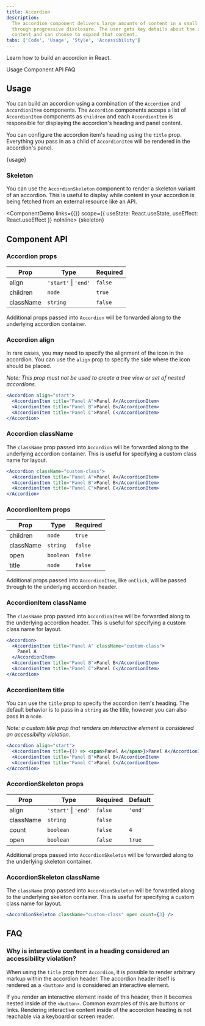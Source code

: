 ```yaml
---
title: Accordion
description:
  The accordion component delivers large amounts of content in a small space
  through progressive disclosure. The user gets key details about the underlying
  content and can choose to expand that content.
tabs: ['Code', 'Usage', 'Style', 'Accessibility']
---
```



<PageDescription>

Learn how to build an accordion in React.

</PageDescription>

<AnchorLinks>

<AnchorLink>Usage</AnchorLink>
<AnchorLink>Component API</AnchorLink>
<AnchorLink>FAQ</AnchorLink>

</AnchorLinks>

## Usage

You can build an accordion using a combination of the `Accordion` and
`AccordionItem` components. The `Accordion` components acceps a list of
`AccordionItem` components as `children` and each `AccordionItem` is responsible
for displaying the accordion's heading and panel content.

You can configure the accordion item's heading using the `title` prop.
Everything you pass in as a child of `AccordionItem` will be rendered in the
accordion's panel.

<ComponentDemo links={{}}>{usage}</ComponentDemo>

### Skeleton

You can use the `AccordionSkeleton` component to render a skeleton variant of an
accordion. This is useful to display while content in your accordion is being
fetched from an external resource like an API.

<ComponentDemo
  links={{}}
  scope={{ useState: React.useState, useEffect: React.useEffect }}
  noInline>
  {skeleton}
</ComponentDemo>

## Component API

### Accordion props

| Prop      | Type                     | Required |
| --------- | ------------------------ | -------- |
| align     | `'start'` &#124; `'end'` | `false`  |
| children  | `node`                   | `true`   |
| className | `string`                 | `false`  |

Additional props passed into `Accordion` will be forwarded along to the
underlying accordion container.

### Accordion align

In rare cases, you may need to specify the alignment of the icon in the
accordion. You can use the `align` prop to specify the side where the icon
should be placed.

_Note: This prop must not be used to create a tree view or set of nested
accordions._

```jsx
<Accordion align="start">
  <AccordionItem title="Panel A">Panel A</AccordionItem>
  <AccordionItem title="Panel B">Panel B</AccordionItem>
  <AccordionItem title="Panel C">Panel C</AccordionItem>
</Accordion>
```

### Accordion className

The `className` prop passed into `Accordion` will be forwarded along to the
underlying accordion container. This is useful for specifying a custom class
name for layout.

```jsx
<Accordion className="custom-class">
  <AccordionItem title="Panel A">Panel A</AccordionItem>
  <AccordionItem title="Panel B">Panel B</AccordionItem>
  <AccordionItem title="Panel C">Panel C</AccordionItem>
</Accordion>
```

### AccordionItem props

| Prop      | Type      | Required |
| --------- | --------- | -------- |
| children  | `node`    | `true`   |
| className | `string`  | `false`  |
| open      | `boolean` | `false`  |
| title     | `node`    | `false`  |

Additional props passed into `AccordionItem`, like `onClick`, will be passed
through to the underlying accordion header.

### AccordionItem className

The `className` prop passed into `AccordionItem` will be forwarded along to the
underlying accordion header. This is useful for specifying a custom class name
for layout.

```jsx
<Accordion>
  <AccordionItem title="Panel A" className="custom-class">
    Panel A
  </AccordionItem>
  <AccordionItem title="Panel B">Panel B</AccordionItem>
  <AccordionItem title="Panel C">Panel C</AccordionItem>
</Accordion>
```

### AccordionItem title

You can use the `title` prop to specify the accordion item's heading. The
default behavior is to pass in a `string` as the title, however you can also
pass in a `node`.

_Note: a custom title prop that renders an interactive element is considered an
accessibility violation._

```jsx
<Accordion align="start">
  <AccordionItem title={() => <span>Panel A</span>}>Panel A</AccordionItem>
  <AccordionItem title="Panel B">Panel B</AccordionItem>
  <AccordionItem title="Panel C">Panel C</AccordionItem>
</Accordion>
```

### AccordionSkeleton props

| Prop      | Type                     | Required | Default |
| --------- | ------------------------ | -------- | ------- |
| align     | `'start'` &#124; `'end'` | `false`  | `'end'` |
| className | `string`                 | `false`  |         |
| count     | `boolean`                | `false`  | `4`     |
| open      | `boolean`                | `false`  | `true`  |

Additional props passed into `AccordionSkeleton` will be forwarded along to the
underlying skeleton container.

### AccordionSkeleton className

The `className` prop passed into `AccordionSkeleton` will be forwarded along to
the underlying skeleton container. This is useful for specifying a custom class
name for layout.

```jsx
<AccordionSkeleton className="custom-class" open count={3} />
```

## FAQ

<h3 id="interactive-content-violation">
  Why is interactive content in a heading considered an accessibility violation?
</h3>

When using the `title` prop from `Accordion`, it is possible to render arbitrary
markup within the accordion header. The accordion header itself is rendered as a
`<button>` and is considered an interactive element.

If you render an interactive element inside of this header, then it becomes
nested inside of the `<button>`. Common examples of this are buttons or links.
Rendering interactive content inside of the accordion heading is not reachable
via a keyboard or screen reader.
